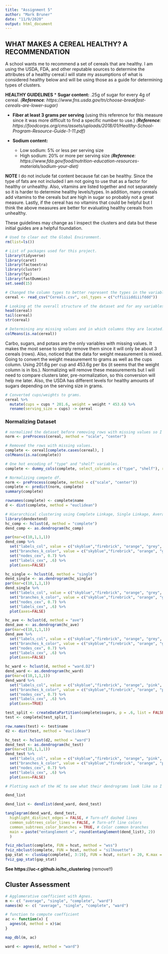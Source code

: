 ```yaml
---
title: "Assignment 5"
author: "Mark Bruner"
date: "11/9/2020"
output: html_document
---
```


## WHAT MAKES A CEREAL HEALTHY? A RECOMMENDATION
A school wants me to recommend a set of cereals that are healthy. I am using the USDA, FDA, and other reputable sources to determine the attributes of a healthy cereal.I will state my assumptions of what is considered healthy below and will be using those as a guide for determining types of clusters.

**HEALTHY GUIDELINES**
* **Sugar content:** .25g of sugar for every 4g of cereal. _(**Reference**: https://www.fns.usda.gov/tn/choose-breakfast-cereals-are-lower-sugar)_

* **Fiber at least 3 grams per serving** (using this reference for this measure since it was more difficult to find a specific number to use.)
_(**Reference**: https://foodcorps.org/cms/assets/uploads/2018/01/Healthy-School-Program-Resource-Guide-1-11.pdf)_

* **Sodium content:**
  * Low sodium: 5% or less per serving size
  * High sodium: 20% or more per serving size
  _(**Reference**: https://www.fda.gov/food/nutrition-education-resources-materials/sodium-your-diet)_

**NOTE** I do not include fat content because fat can be healthy. Since the type of fats are not included I am not going to use that as a factor for healthy or unhealthy. Also, vitamins are listed together and not separately so it is harder to determine healthy levels/types. In addition, many cereals add vitamins to the cereals but are high in sugar so probably not a great measure. Lastly, if the cereal has no vitamins that could be helpful but I think the above measures are better for evaluating healthy cereals from unhealthy. 

These guidelines may change as I inspect the clusters and data but these initial guides are a helpful foundation.

```r
# Used to clear out the Global Environment.
rm(list=ls())
```

```r
# List of packages used for this project.
library(tidyverse)
library(caret)
library(factoextra)
library(cluster)
library(fpc)
library(fastDummies)
set.seed(15)
```

```r
# Changed the column types to better represent the types in the variables.
cereal <- read_csv("Cereals.csv", col_types = c("cffiiiiddiiifddd"))
```

```r
# Looking at the overall structure of the dataset and for any variables needing to be renamed, reclassified, or one hot encoded.
head(cereal)
tail(cereal)
str(cereal)

# Determining any missing values and in which columns they are located.
colMeans(is.na(cereal))
```

Carbo, sugars, and potass are the only variables with missing values. It makes the most sense to simply remove them since it will only be about 3 cereals (rows). Also, noticed that the data for weight measurement is mixed. Going to convert the weight measurement to grams as well as the cups column. Using 201.6g per cup and 453.6g per lbs (it seems that the weight column is in lbs.). Normalizing will remove these measurements but I will need to compare clusters later, pre-normalization, so this conversion will help me later. Also, the USDA has different levels for healthy amounts of sugars depending on the serving size in grams.

```r
# Converted cups/weights to grams.
cereal %>% 
  mutate(cups = cups * 201.6, weight = weight * 453.6) %>% 
  rename(serving_size = cups) -> cereal
```

### Normalizing Dataset
```r
# normalized the dataset before removing rows with missing values so I can use the values in those rows to help get closer to the "true" mean and variance.
norm <- preProcess(cereal, method = "scale", "center")
```


```r
# Removed the rows with missing values.
complete <- cereal[complete.cases(cereal), ] 
colMeans(is.na(complete))
```

```r
# One hot encoding of "type" and "shelf" variables.
complete <- dummy_cols(complete, select_columns = c("type", "shelf"), remove_first_dummy = FALSE, remove_selected_columns = TRUE)
```



```r
# Normalizing compete df.
norm <- preProcess(complete, method = c("scale", "center"))
complete <- predict(norm, complete)
summary(complete)
```

```r
rownames(complete) <- complete$name
d <- dist(complete, method = "euclidean")

# Hierarchical clustering using Complete Linkage, Single Linkage, Average Linkage, and Ward. Using agnes() to obtain the AC or cluster structure strength and using hclust() to plot dendrogram.
library(dendextend)
hc_comp <- hclust(d, method = "complete")
dend_comp <- as.dendrogram(hc_comp)

par(mar=c(10,1,1,1))
dend_comp %>%
  set("labels_col", value = c("skyblue","firebrick", "orange", "grey", "blue", "green", "purple", "pink"), k=7) %>%
  set("branches_k_color", value = c("skyblue","firebrick", "orange", "grey", "blue", "green", "purple", "pink"), k = 7) %>%
  set("nodes_cex", 0.7) %>% 
  set("labels_cex", .6) %>% 
  plot(axes=FALSE)
```


```r
hc_single <- hclust(d, method = "single")
dend_single <- as.dendrogram(hc_single)
par(mar=c(10,1,1,1))
dend_single %>%
  set("labels_col", value = c("skyblue","firebrick", "orange", "grey", "blue", "green", "purple", "pink"), k=7) %>%
  set("branches_k_color", value = c("skyblue","firebrick", "orange", "grey", "blue", "green", "purple", "pink"), k = 7) %>%
  set("nodes_cex", 0.7) %>% 
  set("labels_cex", .6) %>% 
  plot(axes=FALSE)
```

```r
hc_ave <- hclust(d, method = "ave")
dend_ave <- as.dendrogram(hc_ave)
par(mar=c(10,1,1,1))
dend_ave %>%
  set("labels_col", value = c("skyblue","firebrick", "orange", "grey", "blue", "green", "purple", "pink"), k=7) %>%
  set("branches_k_color", value = c("skyblue","firebrick", "orange", "grey", "blue", "green", "purple", "pink"), k = 7) %>%
  set("nodes_cex", 0.7) %>% 
  set("labels_cex", .6) %>% 
  plot(axes=FALSE)
```

```r
hc_ward <- hclust(d, method = "ward.D2")
dend_ward <- as.dendrogram(hc_ward)
par(mar=c(10,1,1,1))
dend_ward %>%
  set("labels_col", value = c("skyblue","firebrick", "orange", "pink", "purple", "green", "steelblue"), k=7) %>%
  set("branches_k_color", value = c("skyblue","firebrick", "orange", "pink", "purple", "green", "steelblue"), k = 7) %>%
  set("nodes_cex", 0.7) %>% 
  set("labels_cex", .6) %>% 
  plot(axes=TRUE)

```



```r
test_split <- createDataPartition(complete$sugars, p = .6, list = FALSE)
test <- complete[test_split, ]

row.names(test) <- test$name
d2 <- dist(test, method = "euclidean")

hc_test <- hclust(d2, method = "ward")
dend_test <- as.dendrogram(hc_test)
par(mar=c(10,1,1,1))
dend_test %>%
  set("labels_col", value = c("skyblue","firebrick", "orange", "pink", "purple", "green", "steelblue"), k=7) %>%
  set("branches_k_color", value = c("skyblue","firebrick", "orange", "pink", "purple", "green", "steelblue"), k = 7) %>%
  set("nodes_cex", 0.7) %>% 
  set("labels_cex", .6) %>% 
  plot(axes=FALSE)


```


```r
# Plotting each of the HC to see what their dendrograms look like so I can make a better determination of cluster numbers.

dend_list

dend_list <- dendlist(dend_ward, dend_test)

tanglegram(dend_ward, dend_test,
  highlight_distinct_edges = FALSE, # Turn-off dashed lines
  common_subtrees_color_lines = FALSE, # Turn-off line colors
  common_subtrees_color_branches = TRUE, # Color common branches 
  main = paste("entanglement =", round(entanglement(dend_list), 2))
  )

fviz_nbclust(complete, FUN = hcut, method = "wss")
fviz_nbclust(complete, FUN = hcut, method = "silhouette")
gap_stat <- clusGap(complete[, 3:19], FUN = hcut, nstart = 20, K.max = 10, B = 70)
fviz_gap_stat(gap_stat)
```

**See https://uc-r.github.io/hc_clustering** (remove!!)

## Cluster Assessment

```r
# Agglomerative coefficient with Agnes.
m <- c( "average", "single", "complete", "ward")
names(m) <- c( "average", "single", "complete", "ward")

# function to compute coefficient
ac <- function(x) {
  agnes(d, method = x)$ac
}

map_dbl(m, ac)

ward <- agnes(d, method = "ward")
```

